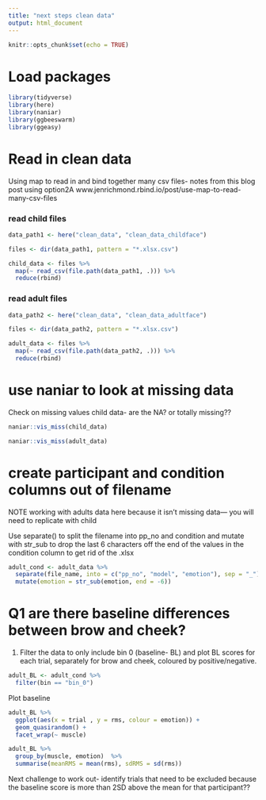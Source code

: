 ```yaml
---
title: "next steps clean data"
output: html_document
---
```


```r
knitr::opts_chunk$set(echo = TRUE)
```

# Load packages
```r
library(tidyverse)
library(here)
library(naniar)
library(ggbeeswarm)
library(ggeasy)
```

# Read in clean data

Using map to read in and bind together many csv files- notes from this blog post using option2A www.jenrichmond.rbind.io/post/use-map-to-read-many-csv-files

### read child files
```r
data_path1 <- here("clean_data", "clean_data_childface")

files <- dir(data_path1, pattern = "*.xlsx.csv")

child_data <- files %>%
  map(~ read_csv(file.path(data_path1, .))) %>%
  reduce(rbind)
```

### read adult files
```r
data_path2 <- here("clean_data", "clean_data_adultface")

files <- dir(data_path2, pattern = "*.xlsx.csv")

adult_data <- files %>%
  map(~ read_csv(file.path(data_path2, .))) %>%
  reduce(rbind)
```


# use naniar to look at missing data
 
Check on missing values child data- are the NA? or totally missing??

```r
naniar::vis_miss(child_data)

naniar::vis_miss(adult_data)

```

# create participant and condition columns out of filename

NOTE working with adults data here because it isn't missing data--- you will need to replicate with child

Use separate() to split the filename into  pp_no and condition and mutate with str_sub to drop the last 6 characters off the end of the values in the condition column to get rid of the .xlsx

```r

adult_cond <- adult_data %>%
  separate(file_name, into = c("pp_no", "model", "emotion"), sep = "_") %>% 
  mutate(emotion = str_sub(emotion, end = -6)) 
```


# Q1 are there baseline differences between brow and cheek?

1. Filter the data to only include bin 0 (baseline- BL) and plot BL scores for each trial, separately for brow and cheek, coloured by positive/negative. 

```r
adult_BL <- adult_cond %>%
  filter(bin == "bin_0")
```

Plot baseline 

```r
adult_BL %>%
  ggplot(aes(x = trial , y = rms, colour = emotion)) +
  geom_quasirandom() +
  facet_wrap(~ muscle)
```

```r
adult_BL %>%
  group_by(muscle, emotion)  %>%
  summarise(meanRMS = mean(rms), sdRMS = sd(rms))
```

Next challenge to work out- identify trials that need to be excluded because the baseline score is more than 2SD above the mean for that participant?? 

